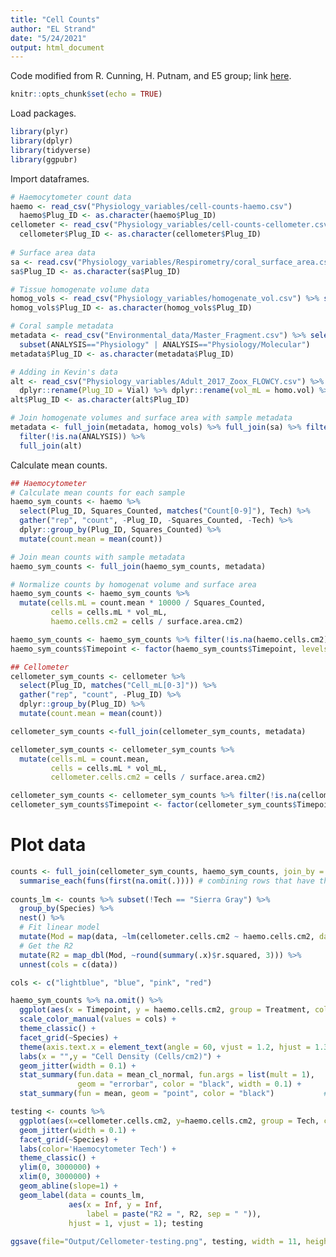 ```yaml
---
title: "Cell Counts"
author: "EL Strand"
date: "5/24/2021"
output: html_document
---
```


Code modified from R. Cunning, H. Putnam, and E5 group; link [here](https://github.com/urol-e5/timeseries/blob/master/timepoint_1/scripts/Sym-Density.Rmd).

```r
knitr::opts_chunk$set(echo = TRUE)
```

Load packages.
```r
library(plyr)
library(dplyr)
library(tidyverse)
library(ggpubr)
```

Import dataframes.
```r
# Haemocytometer count data
haemo <- read_csv("Physiology_variables/cell-counts-haemo.csv")
  haemo$Plug_ID <- as.character(haemo$Plug_ID)
cellometer <- read_csv("Physiology_variables/cell-counts-cellometer.csv")
  cellometer$Plug_ID <- as.character(cellometer$Plug_ID)
  
# Surface area data
sa <- read.csv("Physiology_variables/Respirometry/coral_surface_area.csv") %>% dplyr::rename(Plug_ID = Sample_ID) %>% select(Plug_ID, surface.area.cm2)
sa$Plug_ID <- as.character(sa$Plug_ID)

# Tissue homogenate volume data
homog_vols <- read_csv("Physiology_variables/homogenate_vol.csv") %>% select(Species, Plug_ID, vol_mL)
homog_vols$Plug_ID <- as.character(homog_vols$Plug_ID)

# Coral sample metadata
metadata <- read_csv("Environmental_data/Master_Fragment.csv") %>% select(Species, Plug_ID, Tank, Treatment, Temperature, CO2, Timepoint, ANALYSIS, Sample.Date) %>%
  subset(ANALYSIS=="Physiology" | ANALYSIS=="Physiology/Molecular")
metadata$Plug_ID <- as.character(metadata$Plug_ID)

# Adding in Kevin's data
alt <- read_csv("Physiology_variables/Adult_2017_Zoox_FLOWCY.csv") %>% select(Vial, Species, homo.vol, Surface.Area) %>%
  dplyr::rename(Plug_ID = Vial) %>% dplyr::rename(vol_mL = homo.vol) %>% dplyr::rename(surface.area.cm2 = Surface.Area)
alt$Plug_ID <- as.character(alt$Plug_ID)

# Join homogenate volumes and surface area with sample metadata
metadata <- full_join(metadata, homog_vols) %>% full_join(sa) %>% filter(!is.na(vol_mL)) %>% 
  filter(!is.na(ANALYSIS)) %>%
  full_join(alt)
```

Calculate mean counts.
```r
## Haemocytometer 
# Calculate mean counts for each sample
haemo_sym_counts <- haemo %>%
  select(Plug_ID, Squares_Counted, matches("Count[0-9]"), Tech) %>%
  gather("rep", "count", -Plug_ID, -Squares_Counted, -Tech) %>%
  dplyr::group_by(Plug_ID, Squares_Counted) %>%
  mutate(count.mean = mean(count))

# Join mean counts with sample metadata
haemo_sym_counts <- full_join(haemo_sym_counts, metadata) 

# Normalize counts by homogenat volume and surface area
haemo_sym_counts <- haemo_sym_counts %>%
  mutate(cells.mL = count.mean * 10000 / Squares_Counted,
         cells = cells.mL * vol_mL,
         haemo.cells.cm2 = cells / surface.area.cm2)

haemo_sym_counts <- haemo_sym_counts %>% filter(!is.na(haemo.cells.cm2))
haemo_sym_counts$Timepoint <- factor(haemo_sym_counts$Timepoint, levels=c("Day 1","Day 2","1 week","2 week","4 week","6 week","8 week","12 week","16 week"))

## Cellometer
cellometer_sym_counts <- cellometer %>%
  select(Plug_ID, matches("Cell_mL[0-3]")) %>%
  gather("rep", "count", -Plug_ID) %>%
  dplyr::group_by(Plug_ID) %>%
  mutate(count.mean = mean(count))

cellometer_sym_counts <-full_join(cellometer_sym_counts, metadata)

cellometer_sym_counts <- cellometer_sym_counts %>%
  mutate(cells.mL = count.mean,
         cells = cells.mL * vol_mL,
         cellometer.cells.cm2 = cells / surface.area.cm2)

cellometer_sym_counts <- cellometer_sym_counts %>% filter(!is.na(cellometer.cells.cm2))
cellometer_sym_counts$Timepoint <- factor(cellometer_sym_counts$Timepoint, levels=c("Day 1","Day 2","1 week","2 week","4 week","6 week","8 week","12 week","16 week"))
```

# Plot data
```r
counts <- full_join(cellometer_sym_counts, haemo_sym_counts, join_by = "Plug_ID") %>% filter(!is.na(count.mean)) %>% select(-rep, -count, -count.mean, -cells.mL, -cells, -Squares_Counted) %>%
  summarise_each(funs(first(na.omit(.)))) # combining rows that have the same data (plug ids with cellometer and haemcy but originally on two different rows)
  
counts_lm <- counts %>% subset(!Tech == "Sierra Gray") %>%
  group_by(Species) %>%
  nest() %>%
  # Fit linear model
  mutate(Mod = map(data, ~lm(cellometer.cells.cm2 ~ haemo.cells.cm2, data = .x))) %>%
  # Get the R2
  mutate(R2 = map_dbl(Mod, ~round(summary(.x)$r.squared, 3))) %>%
  unnest(cols = c(data))

cols <- c("lightblue", "blue", "pink", "red")

haemo_sym_counts %>% na.omit() %>%
  ggplot(aes(x = Timepoint, y = haemo.cells.cm2, group = Treatment, color = Treatment)) +
  scale_color_manual(values = cols) +
  theme_classic() + 
  facet_grid(~Species) + 
  theme(axis.text.x = element_text(angle = 60, vjust = 1.2, hjust = 1.3)) + #Set the text angle
  labs(x = "",y = "Cell Density (Cells/cm2)") +
  geom_jitter(width = 0.1) +  
  stat_summary(fun.data = mean_cl_normal, fun.args = list(mult = 1),    # Plot standard error
               geom = "errorbar", color = "black", width = 0.1) +
  stat_summary(fun = mean, geom = "point", color = "black")           # Plot mean

testing <- counts %>%
  ggplot(aes(x=cellometer.cells.cm2, y=haemo.cells.cm2, group = Tech, color = Tech)) + 
  geom_jitter(width = 0.1) + 
  facet_grid(~Species) +
  labs(color='Haemocytometer Tech') +
  theme_classic() + 
  ylim(0, 3000000) + 
  xlim(0, 3000000) +
  geom_abline(slope=1) +
  geom_label(data = counts_lm, 
             aes(x = Inf, y = Inf, 
                 label = paste("R2 = ", R2, sep = " ")),
             hjust = 1, vjust = 1); testing
  
ggsave(file="Output/Cellometer-testing.png", testing, width = 11, height = 6, units = c("in"))
```

